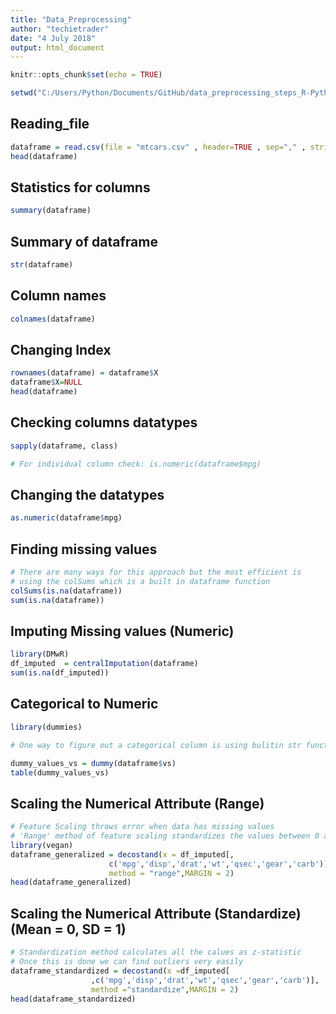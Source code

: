 ```yaml
---
title: "Data_Preprocessing"
author: "techietrader"
date: "4 July 2018"
output: html_document
---
```


```r
knitr::opts_chunk$set(echo = TRUE)

```
```r
setwd("C:/Users/Python/Documents/GitHub/data_preprocessing_steps_R-Python")
```

## Reading_file
```r
dataframe = read.csv(file = "mtcars.csv" , header=TRUE , sep="," , stringsAsFactors = F ,  na.strings="NA" )   
head(dataframe)
```

## Statistics for columns       
```r
summary(dataframe)
```

## Summary of dataframe   
```r
str(dataframe) 
```

## Column names   
```r
colnames(dataframe)
```

## Changing Index   
```r
rownames(dataframe) = dataframe$X 
dataframe$X=NULL
head(dataframe)
```

##  Checking columns  datatypes   
```r
sapply(dataframe, class)

# For individual column check: is.numeric(dataframe$mpg)
```

## Changing the datatypes
```r
as.numeric(dataframe$mpg) 
```

## Finding missing values
```r
# There are many ways for this approach but the most efficient is 
# using the colSums which is a built in dataframe function
colSums(is.na(dataframe))
sum(is.na(dataframe)) 
```

## Imputing Missing values  (Numeric) 
```r
library(DMwR) 
df_imputed  = centralImputation(dataframe)
sum(is.na(df_imputed))
```

##  Categorical  to Numeric     
```r
library(dummies)  

# One way to figure out a categorical column is using bulitin str function.

dummy_values_vs = dummy(dataframe$vs) 
table(dummy_values_vs)
```

##  Scaling the Numerical Attribute (Range)     
```r
# Feature Scaling throws error when data has missing values
# 'Range' method of feature scaling standardizes the values between 0 and 1
library(vegan)
dataframe_generalized = decostand(x = df_imputed[,                        
                      c('mpg','disp','drat','wt','qsec','gear','carb')],
                      method = "range",MARGIN = 2) 
head(dataframe_generalized)
```

## Scaling the Numerical Attribute  (Standardize)  (Mean = 0, SD = 1)  
```r
# Standardization method calculates all the calues as z-statistic
# Once this is done we can find outliers very easily
dataframe_standardized = decostand(x =df_imputed[          
                  ,c('mpg','disp','drat','wt','qsec','gear','carb')],
                  method ="standardize",MARGIN = 2) 
head(dataframe_standardized)
```

